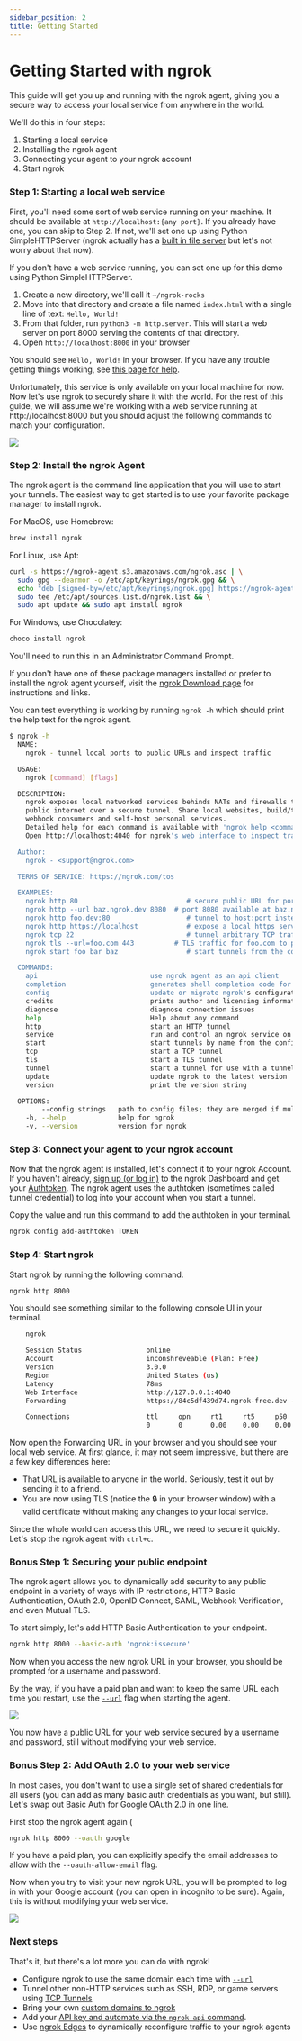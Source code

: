```yaml
---
sidebar_position: 2
title: Getting Started
---
```


# Getting Started with ngrok

This guide will get you up and running with the ngrok agent, giving you a secure way to access your local service from anywhere in the world.

We'll do this in four steps:

1.  Starting a local service
2.  Installing the ngrok agent
3.  Connecting your agent to your ngrok account
4.  Start ngrok

### Step 1: Starting a local web service

First, you'll need some sort of web service running on your machine. It should be available at `http://localhost:{any port}`. If you already have one, you can skip to Step 2. If not, we'll set one up using Python SimpleHTTPServer (ngrok actually has a [built in file server](/http/#file-serving) but let's not worry about that now).

If you don't have a web service running, you can set one up for this demo using Python SimpleHTTPServer.

1.  Create a new directory, we'll call it `~/ngrok-rocks`
2.  Move into that directory and create a file named `index.html` with a single line of text: `Hello, World!`
3.  From that folder, run `python3 -m http.server`. This will start a web server on port 8000 serving the contents of that directory.
4.  Open `http://localhost:8000` in your browser

You should see `Hello, World!` in your browser. If you have any trouble getting things working, see [this page for help](https://developer.mozilla.org/en-US/docs/Learn/Common_questions/set_up_a_local_testing_server#running_a_simple_local_http_server).

Unfortunately, this service is only available on your local machine for now. Now let's use ngrok to securely share it with the world. For the rest of this guide, we will assume we're working with a web service running at http://localhost:8000 but you should adjust the following commands to match your configuration.

![](/img/docs/localhost-8000.png)

### Step 2: Install the ngrok Agent

The ngrok agent is the command line application that you will use to start your tunnels. The easiest way to get started is to use your favorite package manager to install ngrok.

For MacOS, use Homebrew:

```bash
brew install ngrok
```

For Linux, use Apt:

```bash
curl -s https://ngrok-agent.s3.amazonaws.com/ngrok.asc | \
  sudo gpg --dearmor -o /etc/apt/keyrings/ngrok.gpg && \
  echo "deb [signed-by=/etc/apt/keyrings/ngrok.gpg] https://ngrok-agent.s3.amazonaws.com buster main" | \
  sudo tee /etc/apt/sources.list.d/ngrok.list && \
  sudo apt update && sudo apt install ngrok
```

For Windows, use Chocolatey:

```bash
choco install ngrok
```

You'll need to run this in an Administrator Command Prompt.

If you don't have one of these package managers installed or prefer to install the ngrok agent yourself, visit the [ngrok Download page](https://download.ngrok.com) for instructions and links.

You can test everything is working by running `ngrok -h` which should print the help text for the ngrok agent.

```sh
$ ngrok -h
  NAME:
    ngrok - tunnel local ports to public URLs and inspect traffic

  USAGE:
    ngrok [command] [flags]

  DESCRIPTION:
    ngrok exposes local networked services behinds NATs and firewalls to the
    public internet over a secure tunnel. Share local websites, build/test
    webhook consumers and self-host personal services.
    Detailed help for each command is available with 'ngrok help <command>'.
    Open http://localhost:4040 for ngrok's web interface to inspect traffic.

  Author:
    ngrok - <support@ngrok.com>

  TERMS OF SERVICE: https://ngrok.com/tos

  EXAMPLES:
    ngrok http 80                           # secure public URL for port 80 web server
    ngrok http --url baz.ngrok.dev 8080  # port 8080 available at baz.ngrok.dev
    ngrok http foo.dev:80                   # tunnel to host:port instead of localhost
    ngrok http https://localhost            # expose a local https server
    ngrok tcp 22                            # tunnel arbitrary TCP traffic to port 22
    ngrok tls --url=foo.com 443          # TLS traffic for foo.com to port 443
    ngrok start foo bar baz                 # start tunnels from the configuration file

  COMMANDS:
    api                            use ngrok agent as an api client
    completion                     generates shell completion code for bash or zsh
    config                         update or migrate ngrok's configuration file
    credits                        prints author and licensing information
    diagnose                       diagnose connection issues
    help                           Help about any command
    http                           start an HTTP tunnel
    service                        run and control an ngrok service on a target operating system
    start                          start tunnels by name from the configuration file
    tcp                            start a TCP tunnel
    tls                            start a TLS tunnel
    tunnel                         start a tunnel for use with a tunnel-group backend
    update                         update ngrok to the latest version
    version                        print the version string

  OPTIONS:
        --config strings   path to config files; they are merged if multiple
    -h, --help             help for ngrok
    -v, --version          version for ngrok
```

### Step 3: Connect your agent to your ngrok account

Now that the ngrok agent is installed, let's connect it to your ngrok Account. If you haven't already, [sign up (or log in)](https://dashboard.ngrok.com) to the ngrok Dashboard and get your [Authtoken](https://dashboard.ngrok.com/get-started/your-authtoken). The ngrok agent uses the authtoken (sometimes called tunnel credential) to log into your account when you start a tunnel.

Copy the value and run this command to add the authtoken in your terminal.

```bash
ngrok config add-authtoken TOKEN
```

### Step 4: Start ngrok

Start ngrok by running the following command.

```bash
ngrok http 8000
```

You should see something similar to the following console UI in your terminal.

```bash
    ngrok                                                                       (Ctrl+C to quit)

    Session Status                online
    Account                       inconshreveable (Plan: Free)
    Version                       3.0.0
    Region                        United States (us)
    Latency                       78ms
    Web Interface                 http://127.0.0.1:4040
    Forwarding                    https://84c5df439d74.ngrok-free.dev -> http://localhost:8000

    Connections                   ttl     opn     rt1     rt5     p50     p90
                                  0       0       0.00    0.00    0.00    0.00
```

Now open the Forwarding URL in your browser and you should see your local web service. At first glance, it may not seem impressive, but there are a few key differences here:

- That URL is available to anyone in the world. Seriously, test it out by sending it to a friend.
- You are now using TLS (notice the 🔒 in your browser window) with a valid certificate without making any changes to your local service.

Since the whole world can access this URL, we need to secure it quickly. Let's stop the ngrok agent with `ctrl+c`.

### Bonus Step 1: Securing your public endpoint

The ngrok agent allows you to dynamically add security to any public endpoint in a variety of ways with IP restrictions, HTTP Basic Authentication, OAuth 2.0, OpenID Connect, SAML, Webhook Verification, and even Mutual TLS.

To start simply, let's add HTTP Basic Authentication to your endpoint.

```bash
ngrok http 8000 --basic-auth 'ngrok:issecure'
```

Now when you access the new ngrok URL in your browser, you should be prompted for a username and password.

By the way, if you have a paid plan and want to keep the same URL each time you restart, use the [`--url`](/agent/cli/#ngrok-http) flag when starting the agent.

![](/img/docs/ngrok-basic-auth.png)

You now have a public URL for your web service secured by a username and password, still without modifying your web service.

### Bonus Step 2: Add OAuth 2.0 to your web service

In most cases, you don't want to use a single set of shared credentials for all users (you can add as many basic auth credentials as you want, but still). Let's swap out Basic Auth for Google OAuth 2.0 in one line.

First stop the ngrok agent again (

```bash
ngrok http 8000 --oauth google
```

If you have a paid plan, you can explicitly specify the email addresses to allow with the `--oauth-allow-email` flag.

Now when you try to visit your new ngrok URL, you will be prompted to log in with your Google account (you can open in incognito to be sure). Again, this is without modifying your web service.

![](/img/docs/ngrok-oauth.png)

### Next steps

That's it, but there's a lot more you can do with ngrok!

- Configure ngrok to use the same domain each time with [`--url`](/http/#static-domains)
- Tunnel other non-HTTP services such as SSH, RDP, or game servers using [TCP Tunnels](/tcp/)
- Bring your own [custom domains to ngrok](/http/#bring-your-own-domain)
- Add your [API key and automate via the `ngrok api` command](/agent/cli/#ngrok-api).
- Use [ngrok Edges](/universal-gateway/edges/) to dynamically reconfigure traffic to your ngrok agents
